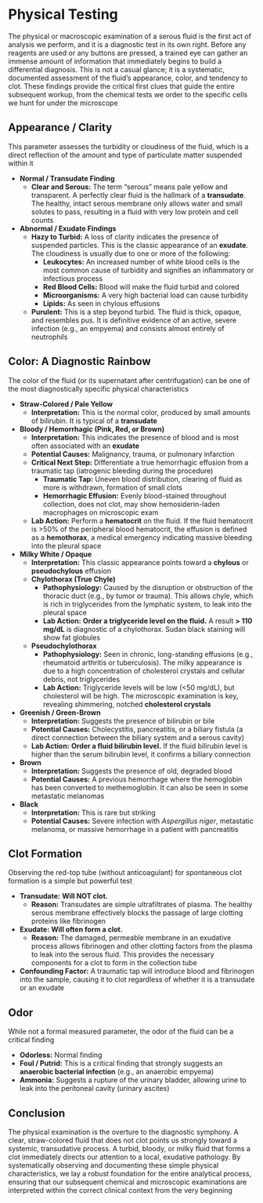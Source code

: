 # Physical Testing {-}

The physical or macroscopic examination of a serous fluid is the first act of analysis we perform, and it is a diagnostic test in its own right. Before any reagents are used or any buttons are pressed, a trained eye can gather an immense amount of information that immediately begins to build a differential diagnosis. This is not a casual glance; it is a systematic, documented assessment of the fluid's appearance, color, and tendency to clot. These findings provide the critical first clues that guide the entire subsequent workup, from the chemical tests we order to the specific cells we hunt for under the microscope

## **Appearance / Clarity** {-}

This parameter assesses the turbidity or cloudiness of the fluid, which is a direct reflection of the amount and type of particulate matter suspended within it

*   **Normal / Transudate Finding**
    *   **Clear and Serous:** The term "serous" means pale yellow and transparent. A perfectly clear fluid is the hallmark of a **transudate**. The healthy, intact serous membrane only allows water and small solutes to pass, resulting in a fluid with very low protein and cell counts

*   **Abnormal / Exudate Findings**
    *   **Hazy to Turbid:** A loss of clarity indicates the presence of suspended particles. This is the classic appearance of an **exudate**. The cloudiness is usually due to one or more of the following:
        *   **Leukocytes:** An increased number of white blood cells is the most common cause of turbidity and signifies an inflammatory or infectious process
        *   **Red Blood Cells:** Blood will make the fluid turbid and colored
        *   **Microorganisms:** A very high bacterial load can cause turbidity
        *   **Lipids:** As seen in chylous effusions
    *   **Purulent:** This is a step beyond turbid. The fluid is thick, opaque, and resembles pus. It is definitive evidence of an active, severe infection (e.g., an empyema) and consists almost entirely of neutrophils

## **Color: A Diagnostic Rainbow** {-}

The color of the fluid (or its supernatant after centrifugation) can be one of the most diagnostically specific physical characteristics

*   **Straw-Colored / Pale Yellow**
    *   **Interpretation:** This is the normal color, produced by small amounts of bilirubin. It is typical of a **transudate**

*   **Bloody / Hemorrhagic (Pink, Red, or Brown)**
    *   **Interpretation:** This indicates the presence of blood and is most often associated with an **exudate**
    *   **Potential Causes:** Malignancy, trauma, or pulmonary infarction
    *   **Critical Next Step:** Differentiate a true hemorrhagic effusion from a traumatic tap (iatrogenic bleeding during the procedure)
        *   **Traumatic Tap:** Uneven blood distribution, clearing of fluid as more is withdrawn, formation of small clots
        *   **Hemorrhagic Effusion:** Evenly blood-stained throughout collection, does not clot, may show hemosiderin-laden macrophages on microscopic exam
    *   **Lab Action:** Perform a **hematocrit** on the fluid. If the fluid hematocrit is >50% of the peripheral blood hematocrit, the effusion is defined as a **hemothorax**, a medical emergency indicating massive bleeding into the pleural space

*   **Milky White / Opaque**
    *   **Interpretation:** This classic appearance points toward a **chylous** or **pseudochylous** effusion
    *   **Chylothorax (True Chyle)**
        *   **Pathophysiology:** Caused by the disruption or obstruction of the thoracic duct (e.g., by tumor or trauma). This allows chyle, which is rich in triglycerides from the lymphatic system, to leak into the pleural space
        *   **Lab Action:** **Order a triglyceride level on the fluid.** A result **> 110 mg/dL** is diagnostic of a chylothorax. Sudan black staining will show fat globules
    *   **Pseudochylothorax**
        *   **Pathophysiology:** Seen in chronic, long-standing effusions (e.g., rheumatoid arthritis or tuberculosis). The milky appearance is due to a high concentration of cholesterol crystals and cellular debris, not triglycerides
        *   **Lab Action:** Triglyceride levels will be low (<50 mg/dL), but cholesterol will be high. The microscopic examination is key, revealing shimmering, notched **cholesterol crystals**

*   **Greenish / Green-Brown**
    *   **Interpretation:** Suggests the presence of bilirubin or bile
    *   **Potential Causes:** Cholecystitis, pancreatitis, or a biliary fistula (a direct connection between the biliary system and a serous cavity)
    *   **Lab Action:** **Order a fluid bilirubin level.** If the fluid bilirubin level is higher than the serum bilirubin level, it confirms a biliary connection

*   **Brown**
    *   **Interpretation:** Suggests the presence of old, degraded blood
    *   **Potential Causes:** A previous hemorrhage where the hemoglobin has been converted to methemoglobin. It can also be seen in some metastatic melanomas

*   **Black**
    *   **Interpretation:** This is rare but striking
    *   **Potential Causes:** Severe infection with *Aspergillus niger*, metastatic melanoma, or massive hemorrhage in a patient with pancreatitis

## **Clot Formation** {-}

Observing the red-top tube (without anticoagulant) for spontaneous clot formation is a simple but powerful test

*   **Transudate:** **Will NOT clot.**
    *   **Reason:** Transudates are simple ultrafiltrates of plasma. The healthy serous membrane effectively blocks the passage of large clotting proteins like fibrinogen

*   **Exudate:** **Will often form a clot.**
    *   **Reason:** The damaged, permeable membrane in an exudative process allows fibrinogen and other clotting factors from the plasma to leak into the serous fluid. This provides the necessary components for a clot to form in the collection tube

*   **Confounding Factor:** A traumatic tap will introduce blood and fibrinogen into the sample, causing it to clot regardless of whether it is a transudate or an exudate

## **Odor** {-}

While not a formal measured parameter, the odor of the fluid can be a critical finding

*   **Odorless:** Normal finding
*   **Foul / Putrid:** This is a critical finding that strongly suggests an **anaerobic bacterial infection** (e.g., an anaerobic empyema)
*   **Ammonia:** Suggests a rupture of the urinary bladder, allowing urine to leak into the peritoneal cavity (urinary ascites)

## **Conclusion** {-}

The physical examination is the overture to the diagnostic symphony. A clear, straw-colored fluid that does not clot points us strongly toward a systemic, transudative process. A turbid, bloody, or milky fluid that forms a clot immediately directs our attention to a local, exudative pathology. By systematically observing and documenting these simple physical characteristics, we lay a robust foundation for the entire analytical process, ensuring that our subsequent chemical and microscopic examinations are interpreted within the correct clinical context from the very beginning
